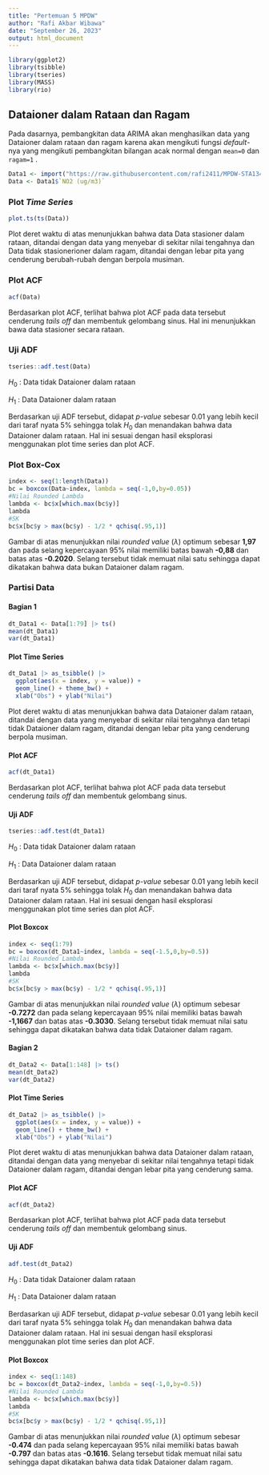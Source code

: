 ```yaml
---
title: "Pertemuan 5 MPDW"
author: "Rafi Akbar Wibawa"
date: "September 26, 2023"
output: html_document
---
```


```r
library(ggplot2)
library(tsibble)
library(tseries)
library(MASS)
library(rio)
```

## Dataioner dalam Rataan dan Ragam

Pada dasarnya, pembangkitan data ARIMA akan menghasilkan data yang Dataioner dalam rataan dan ragam karena akan mengikuti fungsi *default*-nya yang mengikuti pembangkitan bilangan acak normal dengan `mean=0` dan `ragam=1` .

```r
Data1 <- import("https://raw.githubusercontent.com/rafi2411/MPDW-STA1341/main/Pertemuan-1/Raw%20Data.csv")
Data <- Data1$`NO2 (ug/m3)`
```


### Plot *Time Series*

```r
plot.ts(ts(Data))
```

Plot deret waktu di atas menunjukkan bahwa data Data stasioner dalam rataan, ditandai dengan data yang menyebar di sekitar nilai tengahnya dan Data tidak stasionerioner dalam ragam, ditandai dengan lebar pita yang cenderung berubah-rubah dengan berpola musiman. 

### Plot ACF

```r
acf(Data)
```

Berdasarkan plot ACF, terlihat bahwa plot ACF pada data tersebut cenderung *tails off* dan membentuk gelombang sinus. Hal ini menunjukkan bawa data stasioner secara rataan.

### Uji ADF

```r
tseries::adf.test(Data)
```

$H_0$ : Data tidak Dataioner dalam rataan

$H_1$ : Data Dataioner dalam rataan

Berdasarkan uji ADF tersebut, didapat *p-value* sebesar 0.01 yang lebih kecil dari taraf nyata 5% sehingga tolak $H_0$ dan menandakan bahwa data Dataioner dalam rataan. Hal ini sesuai dengan hasil eksplorasi menggunakan plot time series dan plot ACF.

### Plot Box-Cox

```r
index <- seq(1:length(Data))
bc = boxcox(Data~index, lambda = seq(-1,0,by=0.05))
#Nilai Rounded Lambda
lambda <- bc$x[which.max(bc$y)]
lambda
#SK
bc$x[bc$y > max(bc$y) - 1/2 * qchisq(.95,1)]
```

Gambar di atas menunjukkan nilai *rounded value* ($\lambda$) optimum sebesar **1,97** dan pada selang kepercayaan 95% nilai memiliki batas bawah **-0,88** dan batas atas **-0.2020**. Selang tersebut tidak memuat nilai satu sehingga dapat dikatakan bahwa data bukan Dataioner dalam ragam.

### Partisi Data

#### Bagian 1

```r
dt_Data1 <- Data[1:79] |> ts()
mean(dt_Data1)
var(dt_Data1)
```

#### Plot Time Series

```r
dt_Data1 |> as_tsibble() |> 
  ggplot(aes(x = index, y = value)) +
  geom_line() + theme_bw() +
  xlab("Obs") + ylab("Nilai")
```

Plot deret waktu di atas menunjukkan bahwa data Dataioner dalam rataan, ditandai dengan data yang menyebar di sekitar nilai tengahnya dan tetapi tidak Dataioner dalam ragam, ditandai dengan lebar pita yang cenderung berpola musiman.

#### Plot ACF

```r
acf(dt_Data1)
```

Berdasarkan plot ACF, terlihat bahwa plot ACF pada data tersebut cenderung *tails off* dan membentuk gelombang sinus.

#### Uji ADF

```r
tseries::adf.test(dt_Data1)
```

$H_0$ : Data tidak Dataioner dalam rataan

$H_1$ : Data Dataioner dalam rataan

Berdasarkan uji ADF tersebut, didapat *p-value* sebesar 0.01 yang lebih kecil dari taraf nyata 5% sehingga tolak $H_0$ dan menandakan bahwa data Dataioner dalam rataan. Hal ini sesuai dengan hasil eksplorasi menggunakan plot time series dan plot ACF.

#### Plot Boxcox

```r
index <- seq(1:79)
bc = boxcox(dt_Data1~index, lambda = seq(-1.5,0,by=0.5))
#Nilai Rounded Lambda
lambda <- bc$x[which.max(bc$y)]
lambda
#SK
bc$x[bc$y > max(bc$y) - 1/2 * qchisq(.95,1)]
```

Gambar di atas menunjukkan nilai *rounded value* ($\lambda$) optimum sebesar **-0.7272** dan pada selang kepercayaan 95% nilai memiliki batas bawah **-1,1667** dan batas atas **-0.3030**. Selang tersebut tidak memuat nilai satu sehingga dapat dikatakan bahwa data tidak  Dataioner dalam ragam.

#### Bagian 2

```r
dt_Data2 <- Data[1:148] |> ts()
mean(dt_Data2)
var(dt_Data2)
```

#### Plot Time Series

```r
dt_Data2 |> as_tsibble() |> 
  ggplot(aes(x = index, y = value)) +
  geom_line() + theme_bw() +
  xlab("Obs") + ylab("Nilai")
```

Plot deret waktu di atas menunjukkan bahwa data Dataioner dalam rataan, ditandai dengan data yang menyebar di sekitar nilai tengahnya tetapi tidak Dataioner dalam ragam, ditandai dengan lebar pita yang cenderung sama.

#### Plot ACF

```r
acf(dt_Data2)
```

Berdasarkan plot ACF, terlihat bahwa plot ACF pada data tersebut cenderung *tails off* dan membentuk gelombang sinus.

#### Uji ADF

```r
adf.test(dt_Data2)
```

$H_0$ : Data tidak Dataioner dalam rataan

$H_1$ : Data Dataioner dalam rataan

Berdasarkan uji ADF tersebut, didapat *p-value* sebesar 0.01 yang lebih kecil dari taraf nyata 5% sehingga tolak $H_0$ dan menandakan bahwa data Dataioner dalam rataan. Hal ini sesuai dengan hasil eksplorasi menggunakan plot time series dan plot ACF.

#### Plot Boxcox

```r
index <- seq(1:148)
bc = boxcox(dt_Data2~index, lambda = seq(-1,0,by=0.5))
#Nilai Rounded Lambda
lambda <- bc$x[which.max(bc$y)]
lambda
#SK
bc$x[bc$y > max(bc$y) - 1/2 * qchisq(.95,1)]
```

Gambar di atas menunjukkan nilai *rounded value* ($\lambda$) optimum sebesar **-0.474** dan pada selang kepercayaan 95% nilai memiliki batas bawah **-0.797** dan batas atas **-0.1616**. Selang tersebut tidak memuat nilai satu sehingga dapat dikatakan bahwa data tidak Dataioner dalam ragam.
